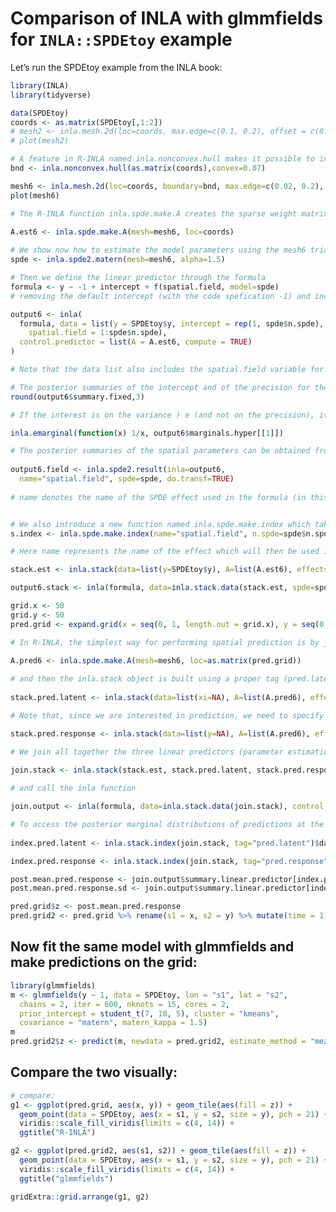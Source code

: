 # Comparison of INLA with glmmfields for `INLA::SPDEtoy` example

Let's run the SPDEtoy example from the INLA book:

```r
library(INLA)
library(tidyverse)
```

```r
data(SPDEtoy)
coords <- as.matrix(SPDEtoy[,1:2])
# mesh2 <- inla.mesh.2d(loc=coords, max.edge=c(0.1, 0.2), offset = c(0.1, 0.4), cutoff = 0.02)
# plot(mesh2)

# A feature in R-INLA named inla.nonconvex.hull makes it possible to include a nonconvex hull as boundary in the mesh construction. 4 We include below an example whose resulting mesh is reported in Figure 6.15.
bnd <- inla.nonconvex.hull(as.matrix(coords),convex=0.07)

mesh6 <- inla.mesh.2d(loc=coords, boundary=bnd, max.edge=c(0.02, 0.2), cutoff=0.02, offset = c(0.1, 0.4))
plot(mesh6)

# The R-INLA function inla.spde.make.A creates the sparse weight matrix A by identifying the data locations in the mesh and organizing the corresponding values of the basis functions. 
  
A.est6 <- inla.spde.make.A(mesh=mesh6, loc=coords)

# We show now how to estimate the model parameters using the mesh6 triangulation and the projector matrix A.est6 created previously and choosing the default prior specifications for the SPDE parameters; see Section 6.9 for more details about how to change priors. First of all, we need to create a Matérn SPDE object through
spde <- inla.spde2.matern(mesh=mesh6, alpha=1.5)

# Then we define the linear predictor through the formula
formula <- y ~ -1 + intercept + f(spatial.field, model=spde)
# removing the default intercept (with the code spefication -1) and including an explicit one named intercept. The spatial random effect is included with the f() term where spatial.field is a proper index variable and spde is the model created previously with inla.spde2.matern. As usual the model is fitted by means of the inla function:

output6 <- inla(
  formula, data = list(y = SPDEtoy$y, intercept = rep(1, spde$n.spde), 
    spatial.field = 1:spde$n.spde),
  control.predictor = list(A = A.est6, compute = TRUE)
)

# Note that the data list also includes the spatial.field variable for the random effect, defined as the sequence of integers from 1 to the number of mesh vertices. Moreover, the projector matrix is provided through the control.predictor option by setting compute=TRUE for obtaining the posterior marginals for the linear predictor.

# The posterior summaries of the intercept and of the precision for the Gaussian observations can be retrieved with the following commands:
round(output6$summary.fixed,3)

# If the interest is on the variance ) e (and not on the precision), it is possible to compute the mean of the transformed posterior marginal through

inla.emarginal(function(x) 1/x, output6$marginals.hyper[[1]])

# The posterior summaries of the spatial parameters can be obtained from the inla output by means of the inla.spde2.result function which extracts all the relevant bits of information from the list output6. Moreover, the function transforms the results from internal parameter scales and provides the posterior distributions for the nominal variance ) 2 and the nominal range r, in addition to the internal results regarding ! 1 = log(#) and ! 2 = log(+). In the code
  
output6.field <- inla.spde2.result(inla=output6, 
  name="spatial.field", spde=spde, do.transf=TRUE)
 
# name denotes the name of the SPDE effect used in the formula (in this case spatial.field) and spde is the result of the call to inla.spde2.matern. The option do.transf=TRUE is used to compute marginals of the parameters on the transformed scale. See names(output6.field) for exploring the elements of the resulting list. The posterior mean of +, ) 2 and the range r can be obtained by typing


# We also introduce a new function named inla.spde.make.index which takes care of creating all the required indexes for the SPDE model and which is particularly useful when replicates or groups are involved in the model specification:
s.index <- inla.spde.make.index(name="spatial.field", n.spde=spde$n.spde)

# Here name represents the name of the effect which will then be used in the formula. The output returned by inla.spde.make.index is composed of a list with the following components:

stack.est <- inla.stack(data=list(y=SPDEtoy$y), A=list(A.est6), effects=list(c(s.index, list(intercept=1))), tag="est") #Estimation

output6.stack <- inla(formula, data=inla.stack.data(stack.est, spde=spde), family="gaussian", control.predictor=list(A=inla.stack.A(stack.est), compute=TRUE))

grid.x <- 50
grid.y <- 50
pred.grid <- expand.grid(x = seq(0, 1, length.out = grid.x), y = seq(0, 1, length.out = grid.y))

# In R-INLA, the simplest way for performing spatial prediction is by joining linear predictors (one for parameter estimation and one for prediction) through the inla.stack function, as described in the previous section. To do this, first of all a new projector matrix for the 2500 grid locations has to be created:
  
A.pred6 <- inla.spde.make.A(mesh=mesh6, loc=as.matrix(pred.grid))

# and then the inla.stack object is built using a proper tag (pred.latent):
  
stack.pred.latent <- inla.stack(data=list(xi=NA), A=list(A.pred6), effects=list(s.index), tag="pred.latent")

# Note that, since we are interested in prediction, we need to specify xi=NA in the data argument; moreover, as the intercept is not included in the effects list, it means we are computing the prediction just for the spatial latent field #(s). If instead the interest is in the prediction of the response variable, we will use the following call which includes the intercept and sets y=NA:

stack.pred.response <- inla.stack(data=list(y=NA), A=list(A.pred6), effects=list(c(s.index, list(intercept=1))), tag="pred.response")

# We join all together the three linear predictors (parameter estimation, prediction of the latent field and prediction of the response) into a single joint stack object:
  
join.stack <- inla.stack(stack.est, stack.pred.latent, stack.pred.response)

# and call the inla function

join.output <- inla(formula, data=inla.stack.data(join.stack), control.predictor=list(A=inla.stack.A(join.stack), compute=TRUE))

# To access the posterior marginal distributions of predictions at the target grid locations, we use the inla.stack.index function to extract the corresponding data indexes from the full stack object using the corresponding tags:
  
index.pred.latent <- inla.stack.index(join.stack, tag="pred.latent")$data

index.pred.response <- inla.stack.index(join.stack, tag="pred.response")$data

post.mean.pred.response <- join.output$summary.linear.predictor[index.pred.response,"mean"]
post.mean.pred.response.sd <- join.output$summary.linear.predictor[index.pred.response,"sd"]

pred.grid$z <- post.mean.pred.response
pred.grid2 <- pred.grid %>% rename(s1 = x, s2 = y) %>% mutate(time = 1)
```

## Now fit the same model with glmmfields and make predictions on the grid:

```r
library(glmmfields)
m <- glmmfields(y ~ 1, data = SPDEtoy, lon = "s1", lat = "s2",
  chains = 2, iter = 600, nknots = 15, cores = 2, 
  prior_intercept = student_t(7, 10, 5), cluster = "kmeans",
  covariance = "matern", matern_kappa = 1.5)
m
pred.grid2$z <- predict(m, newdata = pred.grid2, estimate_method = "mean")$estimate
```

## Compare the two visually:

```r
# compare:
g1 <- ggplot(pred.grid, aes(x, y)) + geom_tile(aes(fill = z)) + 
  geom_point(data = SPDEtoy, aes(x = s1, y = s2, size = y), pch = 21) +
  viridis::scale_fill_viridis(limits = c(4, 14)) +
  ggtitle("R-INLA")

g2 <- ggplot(pred.grid2, aes(s1, s2)) + geom_tile(aes(fill = z)) + 
  geom_point(data = SPDEtoy, aes(x = s1, y = s2, size = y), pch = 21) +
  viridis::scale_fill_viridis(limits = c(4, 14)) + 
  ggtitle("glmmfields")

gridExtra::grid.arrange(g1, g2)
```
